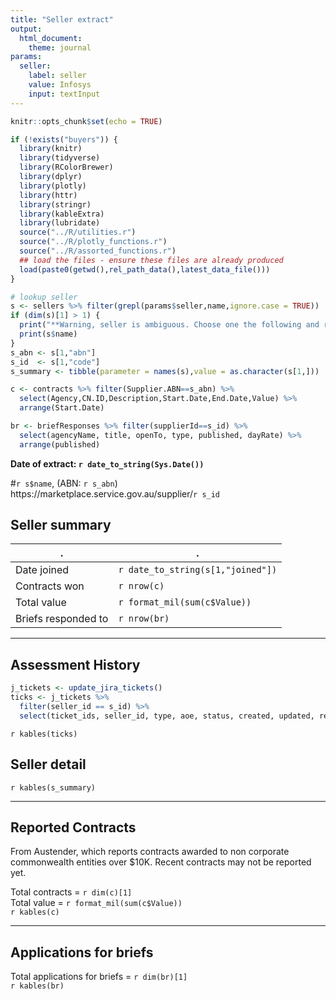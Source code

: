 ```yaml
---
title: "Seller extract"
output:
  html_document:
    theme: journal
params:
  seller: 
    label: seller
    value: Infosys
    input: textInput
---
```


```r
knitr::opts_chunk$set(echo = TRUE)
```

```r
if (!exists("buyers")) {
  library(knitr)
  library(tidyverse)
  library(RColorBrewer)
  library(dplyr)
  library(plotly)
  library(httr)
  library(stringr)
  library(kableExtra)
  library(lubridate)
  source("../R/utilities.r")
  source("../R/plotly_functions.r")
  source("../R/assorted_functions.r")
  ## load the files - ensure these files are already produced
  load(paste0(getwd(),rel_path_data(),latest_data_file()))
}


```
  

```r
# lookup seller
s <- sellers %>% filter(grepl(params$seller,name,ignore.case = TRUE))
if (dim(s)[1] > 1) {
  print("**Warning, seller is ambiguous. Choose one the following and rerun**")
  print(s$name)
}
s_abn <- s[1,"abn"]
s_id  <- s[1,"code"]
s_summary <- tibble(parameter = names(s),value = as.character(s[1,]))

c <- contracts %>% filter(Supplier.ABN==s_abn) %>%
  select(Agency,CN.ID,Description,Start.Date,End.Date,Value) %>%
  arrange(Start.Date)

br <- briefResponses %>% filter(supplierId==s_id) %>%
  select(agencyName, title, openTo, type, published, dayRate) %>%
  arrange(published)

```  
**Date of extract: `r date_to_string(Sys.Date())`**    
  
#`r s$name`, (ABN: `r s_abn`)  
https://marketplace.service.gov.au/supplier/`r s_id`    
  

## Seller summary  

. | .  
--|--  
Date joined | `r date_to_string(s[1,"joined"])`  
Contracts won | `r nrow(c)`  
Total value | `r format_mil(sum(c$Value))`  
Briefs responded to  | `r nrow(br)`  

---   
  
  
## Assessment History    
  

```r
j_tickets <- update_jira_tickets()
ticks <- j_tickets %>%
  filter(seller_id == s_id) %>%
  select(ticket_ids, seller_id, type, aoe, status, created, updated, resolution_date)
```
`r kables(ticks)`   
  
  


## Seller detail   
  
`r kables(s_summary)`  

---  

## Reported Contracts  
From Austender, which reports contracts awarded to non corporate commonwealth entities over $10K. Recent contracts may not be reported yet.  

Total contracts = `r dim(c)[1]`  
Total value     = `r format_mil(sum(c$Value))`    
`r kables(c)`

---  

## Applications for briefs  
Total applications for briefs = `r dim(br)[1]`  
`r kables(br)`  

  


